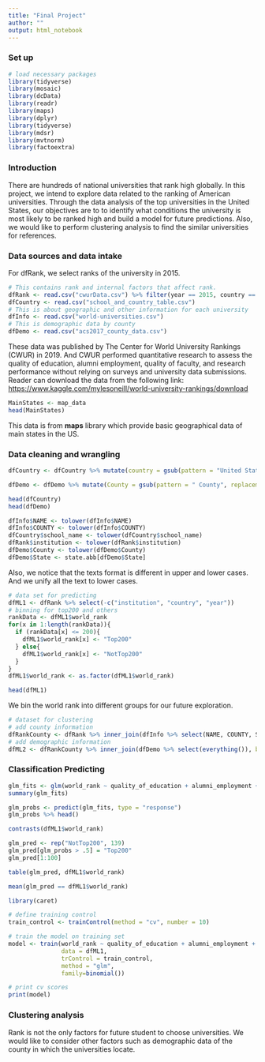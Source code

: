 ```yaml
---
title: "Final Project"
author: ""
output: html_notebook
---
```

### Set up
```r
# load necessary packages
library(tidyverse)
library(mosaic)
library(dcData)
library(readr)
library(maps)
library(dplyr)
library(tidyverse)
library(mdsr)
library(mvtnorm)
library(factoextra)
```

### Introduction

There are hundreds of national universities that rank high globally. In this project, we intend to explore data related to the ranking of American universities. Through the data analysis of the top universities in the United States, our objectives are to to identify what conditions the university is most likely to be ranked high and build a model for future predictions. Also, we would like to perform clustering analysis to find the similar universities for references.

### Data sources and data intake

For dfRank, we select ranks of the university in 2015.

```r
# This contains rank and internal factors that affect rank.
dfRank <- read.csv("cwurData.csv") %>% filter(year == 2015, country == "USA")
dfCountry <- read.csv("school_and_country_table.csv")
# This is about geographic and other information for each university
dfInfo <- read.csv("world-universities.csv")
# This is demographic data by county
dfDemo <- read.csv("acs2017_county_data.csv")
```
These data was published by The Center for World University Rankings (CWUR) in 2019. And CWUR performed quantitative research to assess the quality of education, alumni employment, quality of faculty, and research performance without relying on surveys and university data submissions. Reader can download the data from the following link:
<https://www.kaggle.com/mylesoneill/world-university-rankings/download>

```r
MainStates <- map_data
head(MainStates)
```
This data is from __maps__ library which provide basic geographical data of main states in the US.

### Data cleaning and wrangling
```r
dfCountry <- dfCountry %>% mutate(country = gsub(pattern = "United States of America", replacement = "USA", country))

dfDemo <- dfDemo %>% mutate(County = gsub(pattern = " County", replacement = "", County))

head(dfCountry)
head(dfDemo)
```

```r
dfInfo$NAME <- tolower(dfInfo$NAME)
dfInfo$COUNTY <- tolower(dfInfo$COUNTY)
dfCountry$school_name <- tolower(dfCountry$school_name)
dfRank$institution <- tolower(dfRank$institution)
dfDemo$County <- tolower(dfDemo$County)
dfDemo$State <- state.abb[dfDemo$State]
```
Also, we notice that the texts format is different in upper and lower cases. And we unify all the text to lower cases.

```r
# data set for predicting
dfML1 <- dfRank %>% select(-c("institution", "country", "year"))
# binning for top200 and others
rankData <- dfML1$world_rank
for(x in 1:length(rankData)){
  if (rankData[x] <= 200){
    dfML1$world_rank[x] <- "Top200"
  } else{
    dfML1$world_rank[x] <- "NotTop200"
  }
}
dfML1$world_rank <- as.factor(dfML1$world_rank)

head(dfML1)
```
We bin the world rank into different groups for our future exploration.

```r
# dataset for clustering
# add county information
dfRankCounty <- dfRank %>% inner_join(dfInfo %>% select(NAME, COUNTY, STATE), by = c("institution" = "NAME"))
# add demographic information
dfML2 <- dfRankCounty %>% inner_join(dfDemo %>% select(everything()), by = c("COUNTY" = "County", "STATE" = "State")) %>% select(-c("institution", "country", "COUNTY", "STATE", "year", "CountyId"))
```

### Classification Predicting
```r
glm_fits <- glm(world_rank ~ quality_of_education + alumni_employment + quality_of_faculty + patents + influence + broad_impact, data = dfML1, family = binomial)
summary(glm_fits)
```
```r
glm_probs <- predict(glm_fits, type = "response")
glm_probs %>% head()
```
```r
contrasts(dfML1$world_rank)
```
```r
glm_pred <- rep("NotTop200", 139)
glm_pred[glm_probs > .5] = "Top200"
glm_pred[1:100]
```
```r
table(glm_pred, dfML1$world_rank)
```
```r
mean(glm_pred == dfML1$world_rank)
```

```r
library(caret)

# define training control
train_control <- trainControl(method = "cv", number = 10)

# train the model on training set
model <- train(world_rank ~ quality_of_education + alumni_employment + quality_of_faculty + patents + influence + broad_impact,
               data = dfML1,
               trControl = train_control,
               method = "glm",
               family=binomial())

# print cv scores
print(model)
```

### Clustering analysis
Rank is not the only factors for future student to choose universities. We would like to consider other factors such as demographic data of the county in which the universities locate.













